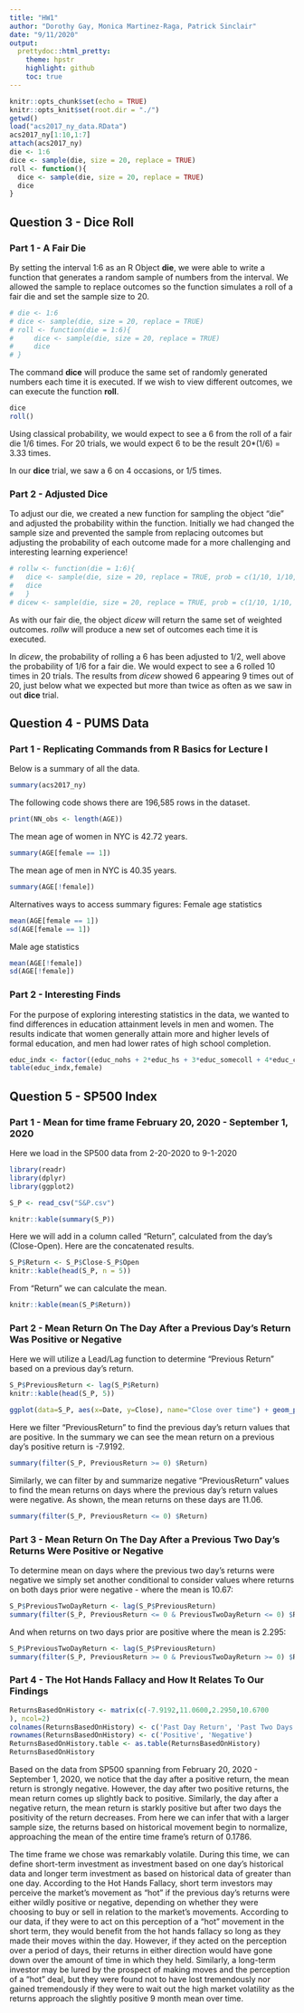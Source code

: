 ```yaml
---
title: "HW1"
author: "Dorothy Gay, Monica Martinez-Raga, Patrick Sinclair"
date: "9/11/2020"
output: 
  prettydoc::html_pretty:
    theme: hpstr
    highlight: github
    toc: true
---
```

```r
knitr::opts_chunk$set(echo = TRUE)
knitr::opts_knit$set(root.dir = "./")
getwd()
load("acs2017_ny_data.RData")
acs2017_ny[1:10,1:7]
attach(acs2017_ny)
die <- 1:6
dice <- sample(die, size = 20, replace = TRUE)
roll <- function(){
  dice <- sample(die, size = 20, replace = TRUE)
  dice
}
```
## Question 3 - Dice Roll
### Part 1 - A Fair Die
By setting the interval 1:6 as an R Object **die**, we were able to write a function
that generates a random sample of numbers from the interval. We allowed the sample to replace outcomes so the function simulates a roll of a fair die and set the sample size to 20. 

```r
# die <- 1:6
# dice <- sample(die, size = 20, replace = TRUE)
# roll <- function(die = 1:6){
#     dice <- sample(die, size = 20, replace = TRUE)
#     dice
# }
```
The command **dice** will produce the same set of randomly generated numbers each time it is executed. If we wish to view different outcomes, we can execute the function **roll**.
```r
dice
roll()
```
Using classical probability, we would expect to see a 6 from the roll of a fair die 1/6 times. For 20 trials, we would expect 6 to be the result 20*(1/6) = 3.33 times. 

In our **dice** trial, we saw a 6 on 4 occasions, or 1/5 times.

### Part 2 - Adjusted Dice

To adjust our die, we created a new function for sampling the object "die" and adjusted the probability within the function. Initially we had changed the sample size and prevented the sample from replacing outcomes but adjusting the probability of each outcome made for a more challenging and interesting learning experience!

```r
# rollw <- function(die = 1:6){
#   dice <- sample(die, size = 20, replace = TRUE, prob = c(1/10, 1/10, 1/10, 1/10, 1/10, 1/2))
#   dice
#   }
# dicew <- sample(die, size = 20, replace = TRUE, prob = c(1/10, 1/10, 1/10, 1/10, 1/10, 1/2)) 
```

As with our fair die, the object *dicew* will return the same set of weighted outcomes. *rollw* will produce a new set of outcomes each time it is executed.  

In *dicew*, the probability of rolling a 6 has been adjusted to 1/2, well above the probability of 1/6 for a fair die. We would expect to see a 6 rolled 10 times in 20 trials. The results from *dicew* showed 6 appearing 9 times out of 20, just below what we expected but more than twice as often as we saw in out **dice** trial.

## Question 4 - PUMS Data
### Part 1 - Replicating Commands from R Basics for Lecture I
Below is a summary of all the data.
```r
summary(acs2017_ny)
```
The following code shows there are 196,585 rows in the dataset.
```r
print(NN_obs <- length(AGE))
```
The mean age of women in NYC is 42.72 years.
```r
summary(AGE[female == 1])
```
The mean age of men in NYC is 40.35 years.
```r
summary(AGE[!female])
```
Alternatives ways to access summary figures:
Female age statistics
```r
mean(AGE[female == 1])
sd(AGE[female == 1])
```
Male age statistics
```r
mean(AGE[!female])
sd(AGE[!female])
```
### Part 2 - Interesting Finds
For the purpose of exploring interesting statistics in the data, we wanted to find differences in education attainment levels in men and women. The results indicate that women generally attain more and higher levels of formal education, and men had lower rates of high school completion.
```r
educ_indx <- factor((educ_nohs + 2*educ_hs + 3*educ_somecoll + 4*educ_college + 5*educ_advdeg), levels=c(1,2,3,4,5),labels = c("No HS","HS","SmColl","Bach","Adv"))
table(educ_indx,female)
```
## Question 5 - SP500 Index
### Part 1 - Mean for time frame February 20, 2020 - September 1, 2020

Here we load in the SP500 data from 2-20-2020 to 9-1-2020
```r
library(readr)
library(dplyr)
library(ggplot2)

S_P <- read_csv("S&P.csv")

```
```r
knitr::kable(summary(S_P))
```
Here we will add in a column called "Return", calculated from the day's (Close-Open). Here are the concatenated results. 
```r
S_P$Return <- S_P$Close-S_P$Open
knitr::kable(head(S_P, n = 5))
```
From "Return" we can calculate the mean.
```r
knitr::kable(mean(S_P$Return))
```
### Part 2 - Mean Return On The Day After a Previous Day's Return Was Positive or Negative
Here we will utilize a Lead/Lag function to determine "Previous Return" based on a previous day's return.
```r
S_P$PreviousReturn <- lag(S_P$Return)
knitr::kable(head(S_P, 5))
```

```r
ggplot(data=S_P, aes(x=Date, y=Close), name="Close over time") + geom_point() + geom_smooth()
```

Here we filter "PreviousReturn" to find the previous day's return values that are positive. In the summary we can see the mean return on a previous day's positive return is -7.9192.
```r
summary(filter(S_P, PreviousReturn >= 0) $Return)
```
Similarly, we can filter by and summarize negative "PreviousReturn" values to find the mean returns on days where the previous day's return values were negative. As shown, the mean returns on these days are 11.06.
```r
summary(filter(S_P, PreviousReturn <= 0) $Return)
```
### Part 3 - Mean Return On The Day After a Previous Two Day's Returns Were Positive or Negative
To determine mean on days where the previous two day's returns were negative we simply set another conditional to consider values where returns on both days prior were negative - where the mean is 10.67:
```r
S_P$PreviousTwoDayReturn <- lag(S_P$PreviousReturn)
summary(filter(S_P, PreviousReturn <= 0 & PreviousTwoDayReturn <= 0) $Return)
```
And when returns on two days prior are positive where the mean is 2.295:
```R
S_P$PreviousTwoDayReturn <- lag(S_P$PreviousReturn)
summary(filter(S_P, PreviousReturn >= 0 & PreviousTwoDayReturn >= 0) $Return)
```
### Part 4 - The Hot Hands Fallacy and How It Relates To Our Findings
```R
ReturnsBasedOnHistory <- matrix(c(-7.9192,11.0600,2.2950,10.6700
), ncol=2)
colnames(ReturnsBasedOnHistory) <- c('Past Day Return', 'Past Two Days Return')
rownames(ReturnsBasedOnHistory) <- c('Positive', 'Negative')
ReturnsBasedOnHistory.table <- as.table(ReturnsBasedOnHistory)
ReturnsBasedOnHistory
```
Based on the data from SP500 spanning from February 20, 2020 - September 1, 2020, we notice that the day after a positive return, the mean return is strongly negative. However, the day after two positive returns, the mean return comes up slightly back to positive. Similarly, the day after a negative return, the mean return is starkly positive but after two days the positivity of the return decreases. From here we can infer that with a larger sample size, the returns based on historical movement begin to normalize, approaching the mean of the entire time frame's return of 0.1786.

The time frame we chose was remarkably volatile. During this time, we can define short-term investment as investment based on one day's historical data and longer term investment as based on historical data of greater than one day. According to the Hot Hands Fallacy, short term investors may perceive the market's movement as "hot" if the previous day's returns were either wildly positive or negative, depending on whether they were choosing to buy or sell in relation to the market's movements. According to our data, if they were to act on this perception of a "hot" movement in the short term, they would benefit from the hot hands fallacy so long as they made their moves within the day. However, if they acted on the perception over a period of days, their returns in either direction would have gone down over the amount of time in which they held. Similarly, a long-term investor may be lured by the prospect of making moves and the perception of a "hot" deal, but they were found not to have lost tremendously nor gained tremendously if they were to wait out the high market volatility as the returns approach the slightly positive 9 month mean over time.
